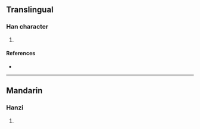 {{character info/new}}
==Translingual==

===Han character===
{{Han char|rn=26|rad=卩|as=11|sn=13|four=|canj=OJSL|ids=⿱斜卩}}

# {{defn|Han|sort=卩11}}

====References====
* {{Han ref|kx=0478.211|dj=0366.190|hdz=10319.061|uh=5381|ud=21377}}

----

==Mandarin==

===Hanzi===
{{cmn-hanzi|pin=[[san]]|wg=san}}

# {{defn|lang=cmn|sort=卩11}}